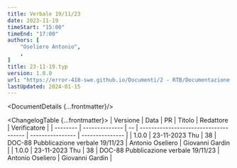 ```yaml
---
title: Verbale 19/11/23
date: 2023-11-19
timeStart: "15:00"
timeEnd: "17:00"
authors: [
	"Oseliero Antonio",
	,
]
title: 23-11-19.typ
version: 1.0.0
url: "https://error-418-swe.github.io/Documenti/2 - RTB/Documentazione interna/Verbali/23-11-19_v1.0.0.pdf"
lastUpdated: 2024-01-15
---
```



<DocumentDetails {...frontmatter}/>

<ChangelogTable {...frontmatter}>
| Versione | Data           | PR | Titolo                                | Redattore        | Verificatore    |
| -------- | -------------- | -- | ------------------------------------- | ---------------- | --------------- |
| 1.0.0    | 23-11-2023 Thu | 38 | DOC-88 Pubblicazione verbale 19/11/23 | Antonio Oseliero | Giovanni Gardin |
| 1.0.0    | 23-11-2023 Thu | 38 | DOC-88 Pubblicazione verbale 19/11/23 | Antonio Oseliero | Giovanni Gardin |
</ChangelogTable>

